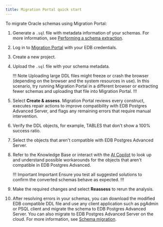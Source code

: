 ```yaml
---
title: Migration Portal quick start
---
```

To migrate Oracle schemas using Migration Portal:

1. Generate a `.sql` file with metadata information of your schemas. For more information, see [Performing a schema extraction](../04_mp_migrating_database/01_mp_schema_extraction).

1. Log in to [Migration Portal](https://migration.enterprisedb.com/) with your EDB credentials.

1. Create a new project.

1. Upload the `.sql` file with your schema metadata.

   !!! Note
   Uploading large DDL files might freeze or crash the browser (depending on the browser and the system resources in use). In this scenario, try running Migration Portal in a different browser or extracting fewer schemas and uploading that file into Migration Portal.
   !!!

1. Select **Create & assess**.
   Migration Portal reviews every construct, executes repair actions to improve compatibility with EDB Postgres Advanced Server, and flags any remaining errors that require manual intervention.

1. Verify the DDL objects, for example, TABLES that don't show a 100% success ratio.

1. Select the objects that aren't compatible with EDB Postgres Advanced Server.

1. Refer to the Knowledge Base or interact with the [AI Copilot](/migration_portal/latest/03_mp_using_portal/mp_ai_copilot/) to look up and understand possible workarounds for the objects that aren't compatible in EDB Postgres Advanced.
   
   !!! Important Important
   Ensure you test all suggested solutions to confirm the converted schemas behave as expected.
   !!!

1. Make the required changes and select **Reassess** to rerun the analysis.

1. After resolving errors in your schemas, you can download the modified EDB compatible DDL file and use any client application such as pgAdmin or PSQL client and migrate the schema to EDB Postgres Advanced Server. You can also migrate to EDB Postgres Advanced Server on the cloud. For more information, see [Schema migration](../04_mp_migrating_database/03_mp_schema_migration).
